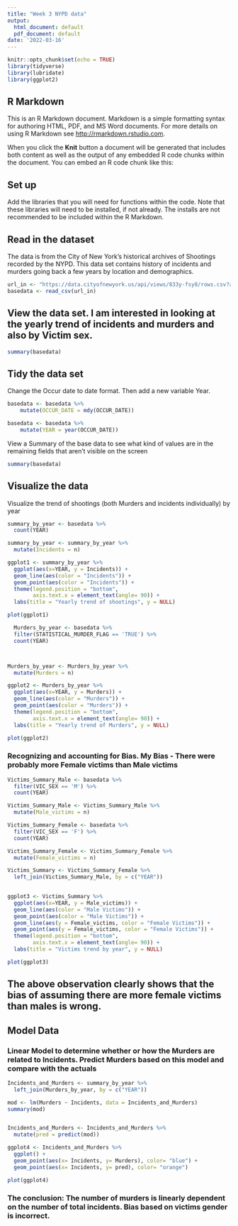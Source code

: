 ---
title: "Week 3 NYPD data"
output:
  html_document: default
  pdf_document: default
date: '2022-03-16'
---

```{r setup, include=FALSE}
knitr::opts_chunk$set(echo = TRUE)
library(tidyverse)
library(lubridate)
library(ggplot2)
```

## R Markdown

This is an R Markdown document. Markdown is a simple formatting syntax for authoring HTML, PDF, and MS Word documents. For more details on using R Markdown see <http://rmarkdown.rstudio.com>.

When you click the **Knit** button a document will be generated that includes both content as well as the output of any embedded R code chunks within the document. You can embed an R code chunk like this:

## Set up 
Add the libraries that you will need for functions within the code. Note that these libraries will need to be installed, if not already. The installs are not recommended to be included within the R Markdown.


## Read in the dataset
The data is from the City of New York's historical archives of Shootings recorded by the NYPD. This data set contains history of incidents and murders going back a few years by location and demographics. 
```{r dataread}
url_in <- "https://data.cityofnewyork.us/api/views/833y-fsy8/rows.csv?accessType=DOWNLOAD"
basedata <- read_csv(url_in)
```
## View the data set. I am interested in looking at the yearly trend of incidents and murders and also by Victim sex. 
```{r viewdata}
summary(basedata)
```

## Tidy the data set 
Change the Occur date to date format. Then add a new variable Year.
```{r tidydata}
basedata <- basedata %>%
    mutate(OCCUR_DATE = mdy(OCCUR_DATE))

basedata <- basedata %>%  
    mutate(YEAR = year(OCCUR_DATE))  
```
View a Summary of the base data to see what kind of values are in the remaining fields that aren't visible on the screen 
```{r summary}
summary(basedata)
```

## Visualize the data
Visualize the trend of shootings (both Murders and incidents individually) by year 
```{r visualize, ECHO = FALSE}
summary_by_year <- basedata %>%
  count(YEAR) 

summary_by_year <- summary_by_year %>%
  mutate(Incidents = n)

ggplot1 <- summary_by_year %>%
  ggplot(aes(x=YEAR, y = Incidents)) +
  geom_line(aes(color = "Incidents")) +
  geom_point(aes(color = "Incidents")) +
  theme(legend.position = "bottom",
        axis.text.x = element_text(angle= 90)) +
  labs(title = "Yearly trend of shootings", y = NULL)

plot(ggplot1)

  Murders_by_year <- basedata %>%
  filter(STATISTICAL_MURDER_FLAG == 'TRUE') %>%
  count(YEAR) 



Murders_by_year <- Murders_by_year %>%
  mutate(Murders = n)

ggplot2 <- Murders_by_year %>%
  ggplot(aes(x=YEAR, y = Murders)) +
  geom_line(aes(color = "Murders")) +
  geom_point(aes(color = "Murders")) +
  theme(legend.position = "bottom",
        axis.text.x = element_text(angle= 90)) +
  labs(title = "Yearly trend of Murders", y = NULL)

plot(ggplot2)

```

### Recognizing and accounting for Bias. My Bias - There were probably more Female victims than Male victims

```{r Bias, ECHO = FALSE}
Victims_Summary_Male <- basedata %>%
  filter(VIC_SEX == 'M') %>%
  count(YEAR)

Victims_Summary_Male <- Victims_Summary_Male %>%
  mutate(Male_victims = n)

Victims_Summary_Female <- basedata %>%
  filter(VIC_SEX == 'F') %>%
  count(YEAR)

Victims_Summary_Female <- Victims_Summary_Female %>%
  mutate(Female_victims = n)

Victims_Summary <- Victims_Summary_Female %>%
  left_join(Victims_Summary_Male, by = c("YEAR"))
  

ggplot3 <- Victims_Summary %>%
  ggplot(aes(x=YEAR, y = Male_victims)) +
  geom_line(aes(color = "Male Victims")) +
  geom_point(aes(color = "Male Victims")) +
  geom_line(aes(y = Female_victims, color = "Female Victims")) +
  geom_point(aes(y = Female_victims, color = "Female Victims")) +
  theme(legend.position = "bottom",
        axis.text.x = element_text(angle= 90)) +
  labs(title = "Victims trend by year", y = NULL)

plot(ggplot3)

```
## The above observation clearly shows that the bias of assuming there are more female victims than males is wrong. 

## Model Data

### Linear Model to determine whether or how the Murders are related to Incidents. Predict Murders based on this model and compare with the actuals 
```{r Model, ECHO = FALSE}
Incidents_and_Murders <- summary_by_year %>%
  left_join(Murders_by_year, by = c("YEAR"))

mod <- lm(Murders ~ Incidents, data = Incidents_and_Murders)
summary(mod)


Incidents_and_Murders <- Incidents_and_Murders %>%
  mutate(pred = predict(mod))

ggplot4 <- Incidents_and_Murders %>%
  ggplot() +
  geom_point(aes(x= Incidents, y= Murders), color= "blue") +
  geom_point(aes(x= Incidents, y= pred), color= "orange") 

plot(ggplot4)
```
### The conclusion: The number of murders is linearly dependent on the number of total incidents. Bias based on victims gender is incorrect. 

  
